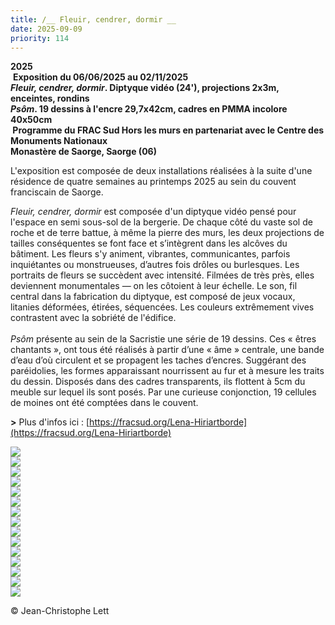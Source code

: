 ```yaml
---
title: /__ Fleuir, cendrer, dormir __
date: 2025-09-09
priority: 114
---
```

**2025**\
 **Exposition du 06/06/2025 au 02/11/2025\
*Fleuir, cendrer, dormir*. Diptyque vidéo (24'), projections 2x3m, enceintes, rondins\
*Psôm*. 19 dessins à l'encre 29,7x42cm, cadres en PMMA incolore 40x50cm\
 Programme du FRAC Sud Hors les murs en partenariat avec le Centre des Monuments Nationaux**\
**Monastère de Saorge, Saorge (06)**

L'exposition est composée de deux installations réalisées à la suite d'une résidence de quatre semaines au printemps 2025 au sein du couvent franciscain de Saorge.

*Fleuir, cendrer, dormir* est composée d'un diptyque vidéo pensé pour l'espace en semi sous-sol de la bergerie. De chaque côté du vaste sol de roche et de terre battue, à même la pierre des murs, les deux projections de tailles conséquentes se font face et s’intègrent dans les alcôves du bâtiment. Les fleurs s'y animent, vibrantes, communicantes, parfois inquiétantes ou monstrueuses, d’autres fois drôles ou burlesques. Les portraits de fleurs se succèdent avec intensité. Filmées de très près, elles deviennent monumentales — on les côtoient à leur échelle. Le son, fil central dans la fabrication du diptyque, est composé de jeux vocaux, litanies déformées, étirées, séquencées. Les couleurs extrêmement vives contrastent avec la sobriété de l'édifice. \
\
*Psôm* présente au sein de la Sacristie une série de 19 dessins. Ces « êtres chantants », ont tous été réalisés à partir d’une « âme » centrale, une bande d’eau d’où circulent et se propagent les taches d’encres. Suggérant des paréidolies, les formes apparaissant nourrissent au fur et à mesure les traits du dessin. Disposés dans des cadres transparents, ils flottent à 5cm du meuble sur lequel ils sont posés. Par une curieuse conjonction, 19 cellules de moines ont été comptées dans le couvent.

**>** Plus d'infos ici : [https://fracsud.org/Lena-Hiriartborde](https://fracsud.org/Lena-Hiriartborde)

<VimeoEmbed videoId={1127787215} />

![](src/assets/images/projects/fleuir/1_002_lena_hiriartborde_credit_jean-christophe_lett.jpg)\
![](src/assets/images/projects/fleuir/2_033_lena_hiriartborde_credit_jean-christophe_lett.jpg)\
![](src/assets/images/projects/fleuir/3_015_lena_hiriartborde_credit_jean-christophe_lett.jpg)\
![](src/assets/images/projects/fleuir/4_037_lena_hiriartborde_credit_jean-christophe_lett.jpg)\
![](src/assets/images/projects/fleuir/5_030_lena_hiriartborde_credit_jean-christophe_lett.jpg)\
![](src/assets/images/projects/fleuir/6_035_lena_hiriartborde_credit_jean-christophe_lett.jpg)\
![](src/assets/images/projects/fleuir/7_012_lena_hiriartborde_credit_jean-christophe_lett.jpg)\
![](src/assets/images/projects/fleuir/8_009_lena_hiriartborde_credit_jean-christophe_lett.jpg)\
![](src/assets/images/projects/fleuir/9_008_lena_hiriartborde_credit_jean-christophe_lett.jpg)\
![](src/assets/images/projects/fleuir/10_057_lena_hiriartborde_credit_jean-christophe_lett.jpg)\
![](src/assets/images/projects/fleuir/11_049_lena_hiriartborde_credit_jean-christophe_lett.jpg)\
![](src/assets/images/projects/fleuir/12_052_lena_hiriartborde_credit_jean-christophe_lett.jpg)\
![](src/assets/images/projects/fleuir/13_051_lena_hiriartborde_credit_jean-christophe_lett.jpg)\
![](src/assets/images/projects/fleuir/14_056_lena_hiriartborde_credit_jean-christophe_lett.jpg)\
![](src/assets/images/projects/fleuir/15_045_lena_hiriartborde_credit_jean-christophe_lett.jpg)

© Jean-Christophe Lett
